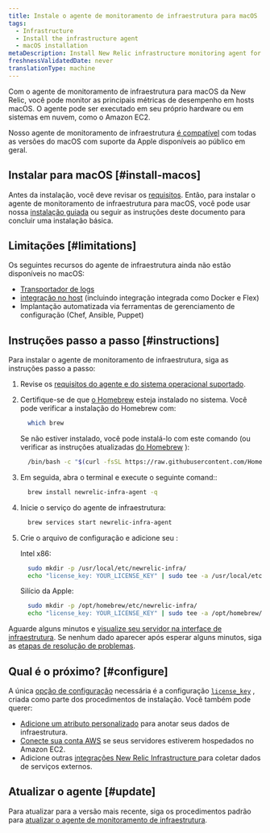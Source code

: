 ```yaml
---
title: Instale o agente de monitoramento de infraestrutura para macOS
tags:
  - Infrastructure
  - Install the infrastructure agent
  - macOS installation
metaDescription: Install New Relic infrastructure monitoring agent for macOS using Homebrew.
freshnessValidatedDate: never
translationType: machine
---
```


Com o agente de monitoramento de infraestrutura para macOS da New Relic, você pode monitor as principais métricas de desempenho em hosts macOS. O agente pode ser executado em seu próprio hardware ou em sistemas em nuvem, como o Amazon EC2.

Nosso agente de monitoramento de infraestrutura [é compatível](/docs/infrastructure/install-infrastructure-agent/get-started/requirements-infrastructure-agent) com todas as versões do macOS com suporte da Apple disponíveis ao público em geral.

## Instalar para macOS [#install-macos]

Antes da instalação, você deve revisar os [requisitos](/docs/infrastructure/new-relic-infrastructure/getting-started/compatibility-requirements-new-relic-infrastructure). Então, para instalar o agente de monitoramento de infraestrutura para macOS, você pode usar nossa [instalação guiada](/docs/full-stack-observability/observe-everything/get-started/new-relic-guided-install-overview/) ou seguir as instruções deste documento para concluir uma instalação básica.

## Limitações [#limitations]

Os seguintes recursos do agente de infraestrutura ainda não estão disponíveis no macOS:

* [Transportador de logs](/docs/logs/enable-log-management-new-relic/enable-log-monitoring-new-relic/forward-your-logs-using-infrastructure-agent/)
* [integração no host](/docs/integrations/host-integrations/get-started/introduction-host-integrations/) (incluindo integração integrada como Docker e Flex)
* Implantação automatizada via ferramentas de gerenciamento de configuração (Chef, Ansible, Puppet)

## Instruções passo a passo [#instructions]

Para instalar o agente de monitoramento de infraestrutura, siga as instruções passo a passo:

1. Revise os [requisitos do agente e do sistema operacional suportado](/docs/infrastructure/new-relic-infrastructure/getting-started/compatibility-requirements-new-relic-infrastructure).

2. Certifique-se de que [o Homebrew](https://brew.sh/) esteja instalado no sistema. Você pode verificar a instalação do Homebrew com:

   ```bash
     which brew
   ```

   Se não estiver instalado, você pode instalá-lo com este comando (ou verificar as instruções atualizadas [do Homebrew](https://brew.sh/) ):

   ```bash
     /bin/bash -c "$(curl -fsSL https://raw.githubusercontent.com/Homebrew/install/HEAD/install.sh)"
   ```

3. Em seguida, abra o terminal e execute o seguinte comand::

   ```bash
     brew install newrelic-infra-agent -q
   ```

4. Inicie o serviço do agente de infraestrutura:

   ```bash
     brew services start newrelic-infra-agent
   ```

5. Crie o arquivo de configuração e adicione seu <InlinePopover type="licenseKey"/>:

   Intel x86:

   ```bash
     sudo mkdir -p /usr/local/etc/newrelic-infra/
     echo "license_key: YOUR_LICENSE_KEY" | sudo tee -a /usr/local/etc/newrelic-infra/newrelic-infra.yml
   ```

   Silício da Apple:

   ```bash
     sudo mkdir -p /opt/homebrew/etc/newrelic-infra/
     echo "license_key: YOUR_LICENSE_KEY" | sudo tee -a /opt/homebrew/etc/newrelic-infra/newrelic-infra.yml
   ```

Aguarde alguns minutos e [visualize seu servidor na interface de infraestrutura](/docs/infrastructure/infrastructure-ui-pages/infra-ui-overview). Se nenhum dado aparecer após esperar alguns minutos, siga as [etapas de resolução de problemas](/docs/infrastructure/new-relic-infrastructure/troubleshooting/no-data-appears-infrastructure).

<InstallFeedback/>

## Qual é o próximo? [#configure]

A única [opção de configuração](/docs/infrastructure/install-configure-infrastructure/configuration/configure-infrastructure-agent) necessária é a configuração [`license_key`](/docs/Infrastructure-configure-your-agent#conf-license_key) , criada como parte dos procedimentos de instalação. Você também pode querer:

* [Adicione um atributo personalizado](/docs/Infrastructure-configure-your-agent#conf-custom_attributes) para anotar seus dados de infraestrutura.
* [Conecte sua conta AWS](/docs/infrastructure-amazon-aws-ec2-integration#connect) se seus servidores estiverem hospedados no Amazon EC2.
* Adicione outras [integrações New Relic Infrastructure ](/docs/infrastructure/integrations-getting-started/getting-started/introduction-infrastructure-integrations)para coletar dados de serviços externos.

## Atualizar o agente [#update]

Para atualizar para a versão mais recente, siga os procedimentos padrão para [atualizar o agente de monitoramento de infraestrutura](/docs/infrastructure/new-relic-infrastructure/installation/update-infrastructure-agent).